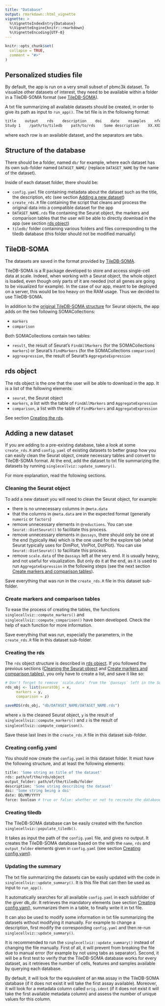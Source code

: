```yaml
---
title: "Database"
output: rmarkdown::html_vignette
vignette: >
  %\VignetteIndexEntry{Database}
  %\VignetteEngine{knitr::rmarkdown}
  %\VignetteEncoding{UTF-8}
---
```


```r
knitr::opts_chunk$set(
  collapse = TRUE,
  comment = "#>"
)
```

## Personalized studies file

By default, the app is run on a very small subset of pbmc3k dataset. 
To visualize other datasets of interest, they need to be available within a folder in a TileDB-SOMA format (see [TileDB-SOMA]). 

A txt file summarizing all available datasets should be created, in order to give its path as input to `run_app()`.
The txt file is in the following format:

```bash
title    output    rds    description    doi    date    nsamples    nfeatures    ncells
Study 1    /path/to/tiledb    path/to/rds    Some description    XX.XXXX/somealphanum    DD/MM/YYYY    number_of_samples    number_of_features    number_of_cells
```

where each row is an available dataset, and the separators are tabs. 

## Structure of the database

There should be a folder, named `db/` for example, where each dataset has its own sub-folder named `DATASET_NAME/` (replace `DATASET_NAME` by the name of the dataset). 

Inside of each dataset folder, there should be:

- `config.yaml` file containing metadata about the dataset such as the title, the description, etc (see section [Adding a new dataset])
- `create_rds.R` file containing the script that cleans and process the original data into a compatible dataset for the app
- `DATASET_NAME.rds` file containing the Seurat object, the markers and comparison tables that the user will be able to directly download in the app (see section [rds object])
- `tiledb/` folder containing various folders and files corresponding to the tiledb database (this folder should not be modified manually)

## TileDB-SOMA

The datasets are saved in the format provided by [TileDB-SOMA](https://single-cell-data.github.io/TileDB-SOMA/index.html).

TileDB-SOMA is a R package developed to store and access single-cell data at scale. 
Indeed, when working with a Seurat object, the whole object is loaded, even though only parts of it are needed (not all genes are going to be visualized for example). In the case of our app, meant to be deployed on a server, this would be too heavy on the RAM usage. Thus we decided to use TileDB-SOMA.

In addition to the [original TileDB-SOMA structure](https://single-cell-data.github.io/TileDB-SOMA/articles/soma-objects.html) for Seurat objects, the app adds on the two following SOMACollections:

- `markers`
- `comparison` 

Both SOMACollections contain two tables:

- `result`, the result of Seurat's `FindAllMarkers` (for the SOMACollections `markers`) or Seurat's `FindMarkers` (for the SOMACollections `comparison`)
- `aggrexpression`, the result of Seurat's `AggregateExpression`

## rds object

The rds object is the one that the user will be able to download in the app. It is a list of the following elements:

- `seurat`, the Seurat object
- `markers`, a list with the table of `FindAllMarkers` and `AggregateExpression`
- `comparison`, a list with the table of `FindMarkers` and `AggregateExpression`

See section [Creating the rds].

## Adding a new dataset

If you are adding to a pre-existing database, take a look at some `create_rds.R` and `config.yaml` of existing datasets to better grasp how you can easily clean the Seurat object, create necessary tables and convert to TileDB-SOMA format. At the end, add the dataset to txt file summarizing the datasets by running `singlecellviz::update_summary()`.

For more explanation, read the following sections. 

### Cleaning the Seurat object

To add a new dataset you will need to clean the Seurat object, for example:

- there is no unnecessary columns in `@meta.data`
- that the columns in `@meta.data` are in the expected format (generally `numeric` or `factors`)
- remove unnecessary elements in `@reductions`. You can use `Seurat::DietSeurat()` to facilitate this process.
- remove unnecessary elements in `@assays`, there should only be one at the end (typically `RNA`) which is the one used for the explore tab (what Seurat typically uses for DimPlot, VlnPlot, DotPlot). You can use `Seurat::DietSeurat()` to facilitate this process.
- remove `scale.data` of the `@assays` left at the very end. It is usually heavy, and not useful for visualization. But only do it at the end, as it is used to run `AggregateExpression` in the following steps (see the next section [Create markers and comparison tables]).

Save everything that was run in the `create_rds.R` file in this dataset sub-folder.

### Create markers and comparison tables

To ease the process of creating the tables, the functions `singlecellviz::compute_markers()` and `singlecellviz::compute_comparison()` have been developed. Check the help of each function for more information. 

Save everything that was run, especially the parameters, in the `create_rds.R` file in this dataset sub-folder.

### Creating the rds

The `rds` object structure is described in [rds object]. If you followed the previous sections ([Cleaning the Seurat object] and [Create markers and comparison tables]), you only have to create a list, and save it like so:

```r
# Don't forget to remove `scale.data` from the `@assays` left in the Seurat object!
rds_obj <- list(seuratObj = x, 
     markers = y, 
     comparison = z)

saveRDS(rds_obj, "db/DATASET_NAME/DATASET_NAME.rds")

```

where `x` is the cleaned Seurat object, `y` is the result of `singlecellviz::compute_markers()` and `z` is the result of `singlecellviz::compute_comparison()`.

Save these last lines in the `create_rds.R` file in this dataset sub-folder.


### Creating config.yaml 

You should now create the `config.yaml` in this dataset folder. It must have the following structure, and at least the following elements:

```bash
title: 'Some string as title of the dataset'
rds: path/of/the/rds/object
output_folder: path/of/the/tiledb/folder
description: 'Some string describing the dataset'
doi: 'Some string being a doi'
date: DD/MM/YYYY
force: boolean # true or false: whether or not to recreate the database if it already exists
```

### Creating tiledb

The TileDB-SOMA database can be easily created with the function `singlecellviz::populate_tiledb()`. 

It takes as input the path of the `config.yaml` file, and gives no output. It creates the TileDB-SOMA database based on the with the `name`, `rds` and `output_folder` elements given in `config.yaml` (see section [Creating config.yaml]).

### Updating the summary 

The txt file summarizing the datasets can be easily updated with the code in `singlecellviz::update_summary()`. It is this file that can then be used as input to `run_app()`. 

It automatically searches for all available `config.yaml` in each subfolder of the giver db_dir. It retrieves the mandatory elements (see section [Creating config.yaml]), summarizes them in a table, to finally write it in txt file. 

It can also be used to modify some information in txt file summarizing the datasets without modifying it manually. For example to change a description, first modify the corresponding `config.yaml` and then re-run `singlecellviz::update_summary()`. 

It is recommended to run the `singlecellviz::update_summary()` instead of 
changing the file manually. 
First of all, it will prevent from breaking the file due to manual error (for example by not using tabs as separator). 
Second, it will be a first test to verify that the TileDB-SOMA database works for every dataset, as it retrieves the number of cells, features and samples available by querying each database. 

By default, it will look for the equivalent of an `RNA` assay in the TileDB-SOMA database (if it does not exist it will take the first assay available). Moreover, it will look for a metadata column called `orig.ident` (if it does not exist it will take the first available metadata column) and assess the number of unique values for this column.
